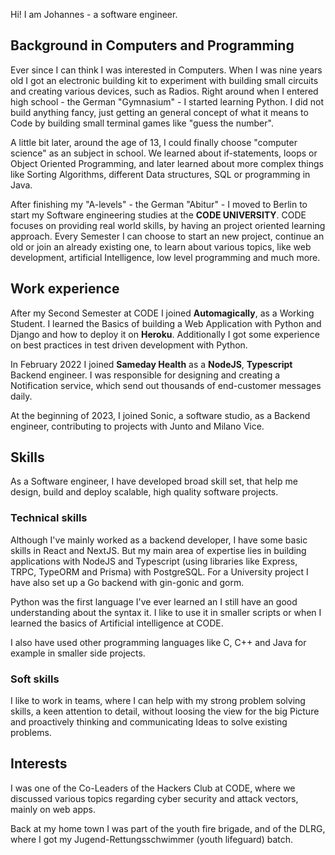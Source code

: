 Hi! I am Johannes - a software engineer.

## Background in Computers and Programming

Ever since I can think I was interested in Computers. When I was nine years old I got an electronic building kit to experiment with building small circuits and creating various devices, such as Radios. 
Right around when I entered high school - the German "Gymnasium" - I started learning Python. I did not build anything fancy, just getting an general concept of what it means to Code by building small terminal games like "guess the number".

A little bit later, around the age of 13, I could finally choose "computer science" as an subject in school. We learned about if-statements, loops or Object Oriented Programming, and later learned about more complex things like Sorting Algorithms, different Data structures, SQL or programming in Java.

After finishing my "A-levels" - the German "Abitur" - I moved to Berlin to start my Software engineering studies at the __CODE UNIVERSITY__. CODE focuses on providing real world skills, by having an project oriented learning approach. Every Semester I can choose to start an new project, continue an old or join an already existing one, to learn about various topics, like web development, artificial Intelligence, low level programming and much more.

## Work experience

After my Second Semester at CODE I joined __Automagically__, as a Working Student. I learned the Basics of building a Web Application with Python and Django and how to deploy it on __Heroku__. Additionally I got some experience on best practices in test driven development with Python.

In February 2022 I joined __Sameday Health__ as a __NodeJS__, __Typescript__ Backend engineer. I was responsible for designing and creating a Notification service, which send out thousands of end-customer messages daily.

At the beginning of 2023, I joined Sonic, a software studio, as a Backend engineer, contributing to projects with Junto and Milano Vice.

## Skills

As a Software engineer, I have developed broad skill set, that help me design, build and deploy scalable, high quality software projects.

### Technical skills

Although I've mainly worked as a backend developer, I have some basic skills in React and NextJS. But my main area of expertise lies in building applications with NodeJS and Typescript (using libraries like Express, TRPC, TypeORM and Prisma) with PostgreSQL. For a University project I have also set up a Go backend with gin-gonic and gorm.

Python was the first language I've ever learned an I still have an good understanding about the syntax it. I like to use it in smaller scripts or when I learned the basics of Artificial intelligence at CODE.

I also have used other programming languages like C, C++ and Java for example in smaller side projects.

### Soft skills

I like to work in teams, where I can help with my strong problem solving skills, a keen attention to detail, without loosing the view for the big Picture and proactively thinking and communicating Ideas to solve existing problems.

## Interests

I was one of the Co-Leaders of the Hackers Club at CODE, where we discussed various topics regarding cyber security and attack vectors, mainly on web apps.

Back at my home town I was part of the youth fire brigade, and of the DLRG, where I got my Jugend-Rettungsschwimmer (youth lifeguard) batch.
